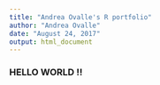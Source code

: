 ```yaml
---
title: "Andrea Ovalle's R portfolio"
author: "Andrea Ovalle"
date: "August 24, 2017"
output: html_document
---
```


### HELLO WORLD !!
